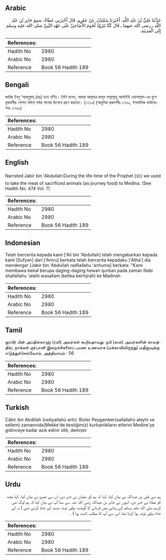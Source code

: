 ## Arabic


<div dir="rtl" lang="ar" style={{fontSize:'larger',backgroundColor:'#f8f9fa',padding:20}}>
حَدَّثَنَا عَلِيُّ بْنُ عَبْدِ اللَّهِ، أَخْبَرَنَا سُفْيَانُ، عَنْ عَمْرٍو، قَالَ أَخْبَرَنِي عَطَاءٌ، سَمِعَ جَابِرَ بْنَ عَبْدِ اللَّهِ ـ رضى الله عنهما ـ قَالَ كُنَّا نَتَزَوَّدُ لُحُومَ الأَضَاحِيِّ عَلَى عَهْدِ النَّبِيِّ صلى الله عليه وسلم إِلَى الْمَدِينَةِ‏.‏
</div>
<div style={{backgroundColor:'#f8f9fa',padding:20, marginBottom: 10}}><table> <thead> <tr> <th>References:</th> <th></th> </tr> </thead> <tbody><tr><td>Hadith No</td><td>2980</td></tr><tr><td>Arabic No</td><td>2980</td></tr><tr><td>Reference</td><td>Book 56 Hadith 189</td></tr></tbody></table></div>

## Bengali


<div dir="ltr" lang="bn" style={{fontSize:'larger',backgroundColor:'#f8f9fa',padding:20}}>
জাবির ইবনু ‘আবদুল্লাহ্ (রাঃ) হতে বর্ণিত। তিনি বলেন, আমরা আল্লাহর রাসূল সাল্লাল্লাহু আলাইহি ওয়াসাল্লাম-এর যুগে কুরবানীর গোশত মদিনা্ পর্যন্ত পাথেয় হিসেবে গ্রহণ করতাম। (১৭১৯) (আধুনিক প্রকাশনীঃ ২৭৫৯, ইসলামিক ফাউন্ডেশনঃ ২৭৬৯)
</div>
<div style={{backgroundColor:'#f8f9fa',padding:20, marginBottom: 10}}><table> <thead> <tr> <th>References:</th> <th></th> </tr> </thead> <tbody><tr><td>Hadith No</td><td>2980</td></tr><tr><td>Arabic No</td><td>2980</td></tr><tr><td>Reference</td><td>Book 56 Hadith 189</td></tr></tbody></table></div>

## English


<div dir="ltr" lang="en" style={{fontSize:'larger',backgroundColor:'#f8f9fa',padding:20}}>
Narrated Jabir bin 'Abdullah:During the life-time of the Prophet (ﷺ) we used to take the meat of sacrificed animals (as journey food) to Medina. (See Hadith No. 474 Vol. 7)
</div>
<div style={{backgroundColor:'#f8f9fa',padding:20, marginBottom: 10}}><table> <thead> <tr> <th>References:</th> <th></th> </tr> </thead> <tbody><tr><td>Hadith No</td><td>2980</td></tr><tr><td>Arabic No</td><td>2980</td></tr><tr><td>Reference</td><td>Book 56 Hadith 189</td></tr></tbody></table></div>

## Indonesian


<div dir="ltr" lang="id" style={{fontSize:'larger',backgroundColor:'#f8f9fa',padding:20}}>
Telah bercerita kepada kami ['Ali bin 'Abdullah] telah mengabarkan kepada kami [Sufyan] dari ['Amru] berkata telah bercerita kepadaku ['Atha'] dia mendengar [Jabir bin 'Abdullah radliallahu 'anhuma] berkata: "Kami membawa bekal berupa daging-daging hewan qurban pada zaman Nabi shallallahu 'alaihi wasallam (ketika berhijrah) ke Madinah
</div>
<div style={{backgroundColor:'#f8f9fa',padding:20, marginBottom: 10}}><table> <thead> <tr> <th>References:</th> <th></th> </tr> </thead> <tbody><tr><td>Hadith No</td><td>2980</td></tr><tr><td>Arabic No</td><td>2980</td></tr><tr><td>Reference</td><td>Book 56 Hadith 189</td></tr></tbody></table></div>

## Tamil


<div dir="ltr" lang="ta" style={{fontSize:'larger',backgroundColor:'#f8f9fa',padding:20}}>
ஜாபிர் பின் அப்தில்லாஹ் (ரலி) அவர்கள் கூறியதாவது: நபி (ஸல்) அவர்களின் காலத்தில், நாங்கள் குர்பானி இறைச்சிகளைப் பயண உணவாக (மக்காவிலிருந்து) மதீனாவுக்கு எடுத்துச்செல்வோம். அத்தியாயம் : 56
</div>
<div style={{backgroundColor:'#f8f9fa',padding:20, marginBottom: 10}}><table> <thead> <tr> <th>References:</th> <th></th> </tr> </thead> <tbody><tr><td>Hadith No</td><td>2980</td></tr><tr><td>Arabic No</td><td>2980</td></tr><tr><td>Reference</td><td>Book 56 Hadith 189</td></tr></tbody></table></div>

## Turkish


<div dir="ltr" lang="tr" style={{fontSize:'larger',backgroundColor:'#f8f9fa',padding:20}}>
Câbir ibn Abdillah (radıyallahü anh): Bizler Peygamber(sallallahü aleyhi ve sellem) zamanında(Mekke'de kestiğimiz) kurbanlıkların etlerini Medine'ye gidinceye kadar azık edinir idik, demiştir
</div>
<div style={{backgroundColor:'#f8f9fa',padding:20, marginBottom: 10}}><table> <thead> <tr> <th>References:</th> <th></th> </tr> </thead> <tbody><tr><td>Hadith No</td><td>2980</td></tr><tr><td>Arabic No</td><td>2980</td></tr><tr><td>Reference</td><td>Book 56 Hadith 189</td></tr></tbody></table></div>

## Urdu


<div dir="rtl" lang="ur" style={{fontSize:'larger',backgroundColor:'#f8f9fa',padding:20}}>
ہم سے علی بن عبداللہ نے بیان کیا، کہا کہ ہم کو سفیان نے خبر دی، ان سے عمرو نے بیان کیا، کہا مجھ کو عطاء نے خبر دی، انہوں نے جابر بن عبداللہ رضی اللہ عنہ سے سنا آپ نے بیان کیا کہ ہم لوگ نبی کریم صلی اللہ علیہ وسلم کے زمانے میں قربانی کا گوشت بطور توشہ مدینہ لے جایا کرتے تھے ( یہ لے جانا بطور توشہ ہوا کرتا تھا، اس سے آپ کا مطلب ثابت ہوا ) ۔
</div>
<div style={{backgroundColor:'#f8f9fa',padding:20, marginBottom: 10}}><table> <thead> <tr> <th>References:</th> <th></th> </tr> </thead> <tbody><tr><td>Hadith No</td><td>2980</td></tr><tr><td>Arabic No</td><td>2980</td></tr><tr><td>Reference</td><td>Book 56 Hadith 189</td></tr></tbody></table></div>
